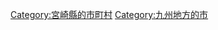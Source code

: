 {{DEFAULTSORT:Nichinan-shi}}
[[Category:宮崎縣的市町村|Category:宮崎縣的市町村]]
[[Category:九州地方的市|Category:九州地方的市]]